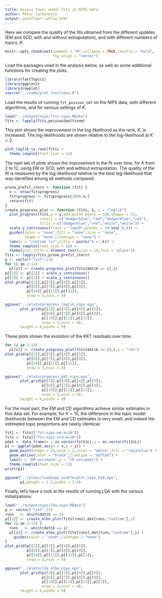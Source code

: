 ```yaml
---
title: Assess topic model fits in NIPS data
author: Peter Carbonetto
output: workflowr::wflow_html
---
```


Here we compare the quality of the fits obtained from the different
updates (EM and SCD, with and without extrapolation), and with
different numbers of topics, $K$.

```r
knitr::opts_chunk$set(comment = "#",collapse = TRUE,results = "hold",
                      fig.align = "center")
```

Load the packages used in the analysis below, as well as some
additional functions for creating the plots.

```r
library(fastTopics)
library(ggplot2)
library(cowplot)
source("../code/plot_functions.R")
```

Load the results of running `fit_poisson_nmf` on the NIPS data,
with different algorithms, and for various settings of $K$.

```r
load("../output/nips/fits-nips.RData")
fits <- lapply(fits,poisson2multinom)
```

This plot shows the improvement in the log-likelihood as the rank,
$K$, is increased. The log-likelihoods are shown relative to the
log-likelihood at $K = 2$. 

```r
plot_loglik_vs_rank(fits) +
  theme_cowplot(font_size = 12)
```

The next set of plots shows the improvement in the fit over time, for
$K$ from 2 to 12, using EM or SCD, with and without extrapolation. The
quality of the fit is measured by the log-likelihood relative to the
best log-likelihood that was identified among all methods compared.

```r
prune_prefit_iters <- function (fit) {
  n <- nrow(fit$progress)
  fit$progress <- fit$progress[1000:n,]
  return(fit)
}
create_progress_plot <- function (fits, k, y = "loglik")
  plot_progress(fits,y = y,add.point.every = 100,shapes = 21,
                colors = c("dodgerblue","red","dodgerblue","red"),
                fills = c("dodgerblue","red","white","white")) +
  scale_y_continuous(trans = "log10",breaks = 10^seq(-8,8)) +
  guides(color = "none",fill = "none",size = "none",
         shape = "none",linetype = "none") +
  labs(x = "runtime (s)",title = paste("K =",k)) +
  theme_cowplot(font_size = 10) +
  theme(plot.title = element_text(size = 10,face = "plain"))
fits <- lapply(fits,prune_prefit_iters)
p <- vector("list",12)
for (i in 2:12)
  p[[i]] <- create_progress_plot(fits[dat$k == i],i)
p[[2]] <- p[[2]] + scale_y_continuous()
p[[3]] <- p[[3]] + scale_y_continuous()
plot_grid(p[[2]],p[[3]],p[[4]],p[[5]],
          p[[6]],p[[7]],p[[8]],p[[9]],
          p[[10]],p[[11]],p[[12]],
          nrow = 3,ncol = 4)
```

```r
ggsave("../plots/progress_loglik_nips.eps",
       plot_grid(p[[2]],p[[3]],p[[4]],p[[5]],
                 p[[6]],p[[7]],p[[8]],p[[9]],
                 p[[10]],p[[11]],p[[12]],
                 nrow = 3,ncol = 4),
   	   height = 6,width = 9)
```

These plots shows the evolution of the KKT residuals over time.

```r
for (i in 2:12)
  p[[i]] <- create_progress_plot(fits[dat$k == i],i,y = "res")
plot_grid(p[[2]],p[[3]],p[[4]],p[[5]],
          p[[6]],p[[7]],p[[8]],p[[9]],
          p[[10]],p[[11]],p[[12]],
          nrow = 3,ncol = 4)
```

```r
ggsave("../plots/progress_kkt_nips.eps",
       plot_grid(p[[2]],p[[3]],p[[4]],p[[5]],
                 p[[6]],p[[7]],p[[8]],p[[9]],
                 p[[10]],p[[11]],p[[12]],
                 nrow = 3,ncol = 4),
   	   height = 6,width = 9)
```

For the most part, the EM and CD algorithms achieve similar estimates
in this data set. For example, for $K = 10$, the difference in the
topic model likelihoods between the EM and CD estimates is very small,
and indeed the estimated topic proportions are nearly identical:

```r
fit1 <- fits[["fit-nips-em-k=10"]]
fit2 <- fits[["fit-nips-scd-k=10"]]
pdat <- data.frame(x = as.vector(fit1$L),y = as.vector(fit2$L))
p1 <- ggplot(pdat,aes(x = x,y = y)) +
  geom_point(shape = 21,size = 2,color = "white",fill = "royalblue") +
  geom_abline(color = "black",linetype = "dotted") +
  labs(x = "EM estimate",y = "CD estimate") +
  theme_cowplot(font_size = 12)
print(p1)
```

```r
ggsave("../plots/loadings_scatterplot_nips_k10.eps",
       p1,height = 2.5,width = 2.6)
```

Finally, let's have a look at the results of running LDA with the
various initializations:

```r
load("../output/nips/lda-nips.RData")
p <- vector("list",12)
runs   <- which(dat$k == 2)
p[[1]] <- create_elbo_plot(fits[runs],dat[runs,"runtime"],2)
for (i in 2:12) {
  runs   <- which(dat$k == i)
  p[[i]] <- create_elbo_plot(fits[runs],dat[runs,"runtime"],i) +
    guides(color = "none",linetype = "none")
}
plot_grid(p[[2]],p[[3]],p[[4]],p[[5]],
          p[[6]],p[[7]],p[[8]],p[[9]],
          p[[10]],p[[11]],p[[12]],p[[1]],
          nrow = 3,ncol = 4)
```

```r
ggsave("../plots/lda_elbo_nips.eps",
       plot_grid(p[[2]],p[[3]],p[[4]],p[[5]],
                 p[[6]],p[[7]],p[[8]],p[[9]],
                 p[[10]],p[[11]],p[[12]],p[[1]],
                 nrow = 3,ncol = 4),
   	   height = 6,width = 9)
```
